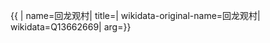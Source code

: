 {{ {{{1|PRC admin/showdata}}}|
name=回龙观村|
title=|
wikidata-original-name=回龙观村|
wikidata=Q13662669|
arg={{{arg|}}}}}
